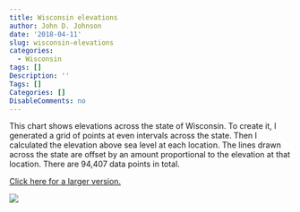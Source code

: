 ```yaml
---
title: Wisconsin elevations
author: John D. Johnson
date: '2018-04-11'
slug: wisconsin-elevations
categories:
  - Wisconsin
tags: []
Description: ''
Tags: []
Categories: []
DisableComments: no
---
```


This chart shows elevations across the state of Wisconsin. To create it, I generated a grid of points at even intervals across the state. Then I calculated the elevation above sea level at each location. The lines drawn across the state are offset by an amount proportional to the elevation at that location. There are 94,407 data points in total.

[Click here for a larger version.](/post/2018-04-11-wisconsin-elevations.en_files/ElevMap1BIG.png)

![](/post/2018-04-11-wisconsin-elevations.en_files/ElevMap1SMALL.png)